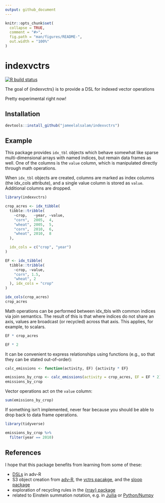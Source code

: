 ```yaml
---
output: github_document
---
```


<!-- README.md is generated from README.Rmd. Please edit that file -->

```r
knitr::opts_chunk$set(
  collapse = TRUE,
  comment = "#>",
  fig.path = "man/figures/README-",
  out.width = "100%"
)
```
# indexvctrs

<!-- badges: start -->
[![R build status](https://github.com/jameelalsalam/indexvctrs/workflows/R-CMD-check/badge.svg)](https://github.com/jameelalsalam/indexvctrs/actions)
<!-- badges: end -->

The goal of {indexvctrs} is to provide a DSL for indexed vector operations

Pretty experimental right now!

## Installation

``` r
devtools::install_github("jameelalsalam/indexvctrs")
```

## Example

This package provides `idx_tbl` objects which behave somewhat like sparse multi-dimensional arrays with named indices, but remain data frames as well. One of the columns is the `value` column, which is manipulated directly through math operations. 

When `idx_tbl` objects are created, columns are marked as index columns (the idx_cols attribute), and a single value column is stored as `value`. Additional columns are dropped.

```r
library(indexvctrs)

crop_acres <- idx_tibble(
  tibble::tribble(
    ~crop,   ~year, ~value,
    "corn",  2005,  4,
    "wheat", 2005,  5,
    "corn",  2010,  6,
    "wheat", 2010,  8
  ),

  idx_cols = c("crop", "year")
)

EF <- idx_tibble(
  tibble::tribble(
    ~crop, ~value,
    "corn", 1.5,
    "wheat", 2
  ), idx_cols = "crop"
)

idx_cols(crop_acres)
crop_acres
```

Math operations can be performed between idx_tbls with common indices via join semantics. The result of this is that where indices do not share an axis, values are broadcast (or recycled) across that axis. This applies, for example, to scalars.

```r
EF * crop_acres
```

```r
EF * 2
```


It can be convenient to express relationships using functions (e.g., so that they can be stated out-of-order):

```r
calc_emissions <- function(activity, EF) {activity * EF}

emissions_by_crop <- calc_emissions(activity = crop_acres, EF = EF * 2)
emissions_by_crop
```

Vector operations act on the `value` column:

```r
sum(emissions_by_crop)
```


If something isn't implemented, never fear because you should be able to drop back to data frame operations.

```r
library(tidyverse)

emissions_by_crop %>%
  filter(year == 2010)

```


## References

I hope that this package benefits from learning from some of these:

* [DSLs](https://adv-r.hadley.nz/translation.html) in adv-R
* S3 object creation from [adv-R](https://adv-r.hadley.nz/s3.html), the [vctrs pacakge](https://github.com/r-lib/vctrs), and the [sloop package](https://github.com/hadley/sloop)
* exploration of recycling rules in the [{rray} package](https://rray.r-lib.org/articles/broadcasting.html)
* related to Einstein summation notation, e.g. in [Juilia](https://github.com/ahwillia/Einsum.jl) or [Python/Numpy](https://docs.scipy.org/doc/numpy-1.10.0/reference/generated/numpy.einsum.html)


